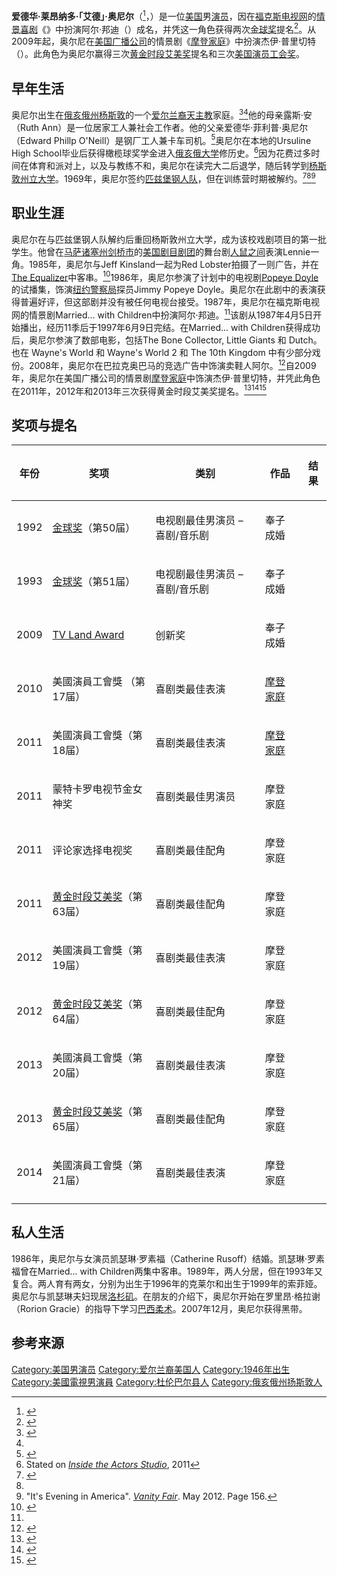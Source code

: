 {{Infobox person
| image   = File:Ed O'Neill at 2015 PaleyFest.jpg|thumb|upright|
| caption = 奥尼尔出席[[摩登家庭|摩登家庭]]的活动
| birth_name  = {{lang|en|Edward Leonard O'Neill}}
| birth_date  = {{birth date and age|mf=yes|1946|4|12}}
| birth_place = {{USA-1912}}[[俄亥俄州|俄亥俄州]][[扬斯敦_(俄亥俄州)|杨斯敦]]
| spouse      = {{marriage|凯瑟琳·鲁索夫（{{lang|en|Catherine Rusoff}}）|1986}}
| children    = 2
| occupation  = 演员
| yearsactive = 1970至今
| known for = 《[[摩登家庭|摩登家庭]]》<br>《{{le|奉子成婚 (美剧)|Married... with Children|奉子成婚}}》
}}

'''爱德华·莱昂纳多·「艾德」·奥尼尔'''（{{lang-en|Edward Leonard "Ed" O'Neill}}<ref>{{cite AV media | people = Ed O'Neill | title = Ed O'Neill Interview Part 1 of 3 - EMMYTVLEGENDS.ORG | medium = Interview | publisher = Archive of American Television | location=Beverly Hills, CA | date = April 3, 2013 | url = http://www.emmytvlegends.org/interviews/people/ed-oneill }}</ref>，{{bd|1946年|4月12日|}}）是一位[[美国|美国]]男[[演员|演员]]，因在[[福克斯电视网|福克斯电视网]]的[[情景喜剧|情景喜剧]]《{{le|奉子成婚 (美剧)|Married... with Children|奉子成婚}}》中扮演阿尔·邦迪（{{lang|en|Al Bundy}}）成名，并凭这一角色获得两次[[金球奖|金球奖]]提名<ref name="time">{{cite web | url=http://www.time.com/time/specials/packages/article/0,28804,2093469_2093468_2093467,00.html | title=Ed O'Neill: From Al Bundy to Jay Pritchett | publisher=[[Time_Magazine|Time Magazine]] | work=Top 10 TV Character Chameleons | date=September 16, 2011 | accessdate=March 16, 2012 | author=Romero, Frances}}</ref>。从2009年起，奥尔尼在[[美国广播公司|美国广播公司]]的情景剧《[[摩登家庭|摩登家庭]]》中扮演杰伊·普里切特（{{lang|en|Jay Pritchett}}）。此角色为奥尼尔赢得三次[[黄金时段艾美奖|黄金时段艾美奖]]提名和三次[[美国演员工会奖|美国演员工会奖]]。

==早年生活==
奥尼尔出生在[[俄亥俄州|俄亥俄州]][[扬斯敦_(俄亥俄州)|杨斯敦]]的一个[[爱尔兰裔美国人|爱尔兰裔]][[天主教|天主教]]家庭。<ref name="irish-in-y-town">{{cite book| last = Pallante| first = Sally|author2=Scotty Hanahan |author3=Jim Dunn |author4=Paul Miller |author5=Martin Pallante |author6=Terry Dunn | title = Irish in Youngstown and the Greater Mahoning Valley| year = 2004| publisher = [[Arcadia_Publishing|Arcadia Publishing]]| location = [[Charleston,_South_Carolina|Charleston, South Carolina]] | isbn=0738532185 | pages = 105 | url=http://books.google.com/books?id=OKdVjSR9CawC | accessdate=October 7, 2007}}</ref><ref name="TV Guide"/>他的母亲露斯·安（Ruth Ann）是一位居家工人兼社会工作者。他的父亲爱德华·菲利普·奥尼尔（Edward Phillp O'Neill）是钢厂工人兼卡车司机。<ref name=Biography.com>{{cite web|title=Ed O'Neill - Biography|url=http://www.biography.com/people/ed-oneill-575134|work=Biography.com|publisher=A&E Television Networks|accessdate=January 21, 2011}}</ref>奥尼尔在本地的Ursuline High School毕业后获得橄榄球奖学金进入[[俄亥俄大学|俄亥俄大学]]修历史。<ref name=tca>Stated on ''[[Inside_the_Actors_Studio|Inside the Actors Studio]]'', 2011</ref>因为花费过多时间在体育和派对上，以及与教练不和，奥尼尔在读完大二后退学，随后转学到[[杨斯敦州立大学|杨斯敦州立大学]]。1969年，奥尼尔签约[[匹兹堡钢人队|匹兹堡钢人队]]，但在训练营时期被解约。<ref name="TV Guide">{{cite web|title=Ed O'Neill: Biography|url=http://www.tvguide.com/celebrities/ed-oneill/bio/148365|publisher=TV Guide|accessdate=January 21, 2011|archive-date=2017-09-19|archive-url=https://web.archive.org/web/20170919052733/http://www.tvguide.com/celebrities/ed-oneill/bio/148365/|dead-url=no}}</ref><ref name=Biography.com /><ref name=VanityFair>"It's Evening in America". ''[[Vanity_Fair_(magazine)|Vanity Fair]]''. May 2012. Page 156.</ref>

==职业生涯==
奥尼尔在与匹兹堡钢人队解约后重回杨斯敦州立大学，成为该校戏剧项目的第一批学生。他曾在[[马萨诸塞州|马萨诸塞州]][[剑桥_(马萨诸塞州)|剑桥市]]的[[美国剧目剧团|美国剧目剧团]]的舞台剧[[人鼠之间|人鼠之间]]表演Lennie一角。1985年，奥尼尔与Jeff Kinsland一起为Red Lobster拍摄了一则广告，并在[[The_Equalizer|The Equalizer]]中客串。<ref name=Lobster>{{cite web|title=Red Lobster Commercial with Ed O'Neil|url=http://www.youtube.com/watch?v=pJpNoSOh2No|accessdate=16 December 2013}}</ref>1986年，奥尼尔参演了计划中的电视剧[[Popeye_Doyle|Popeye Doyle]]的试播集，饰演[[纽约警察局|纽约警察局]]探员Jimmy Popeye Doyle。奥尼尔在此剧中的表演获得普遍好评，但这部剧并没有被任何电视台接受。1987年，奥尼尔在福克斯电视网的情景剧Married... with Children中扮演阿尔·邦迪。<ref name=Biography.com />该剧从1987年4月5日开始播出，经历11季后于1997年6月9日完结。在Married... with Children获得成功后，奥尼尔参演了数部电影，包括The Bone Collector, Little Giants 和 Dutch。也在 Wayne's World 和 Wayne's World 2 和 The 10th Kingdom 中有少部分戏份。2008年，奥尼尔在巴拉克奥巴马的竞选广告中饰演卖鞋人阿尔。<ref>{{youtube|99HzP6BQm5Y|Al the Shoesalesman Gets a Tax Cut}}</ref>自2009年，奥尼尔在美国广播公司的情景剧[[摩登家庭|摩登家庭]]中饰演杰伊·普里切特，并凭此角色在2011年，2012年和2013年三次获得黄金时段艾美奖提名。<ref name="emmys">{{cite web | url=http://www.emmys.com/celebrities/ed-oneill | title=Ed O'Neill | publisher=[[Emmys.com|Emmys.com]] | accessdate=March 15, 2012 | archive-date=2013-05-15 | archive-url=https://web.archive.org/web/20130515040825/http://www.emmys.com/celebrities/ed-oneill | dead-url=no }}</ref><ref name="reut">{{cite web | url=http://www.reuters.com/article/2011/07/14/us-emmys-snubs-idUSTRE76D4RS20110714 | title=Snubs, surprises and favorites for Emmy gold | publisher=[[Reuters|Reuters]] | date=July 14, 2011 | accessdate=March 15, 2012 | author=Pond, Steve | archive-date=2015-11-05 | archive-url=https://web.archive.org/web/20151105131100/http://www.reuters.com/article/2011/07/14/us-emmys-snubs-idUSTRE76D4RS20110714 | dead-url=no }}</ref><ref name="lat">{{cite web | url=http://latimesblogs.latimes.com/awards/2011/09/finally-emmy-redemption-for-ed-oneill.html | title=Finally, Emmy jackpot for Ed O'Neill? | publisher=[[Los_Angeles_Times|Los Angeles Times]] | date=September 14, 2011 | accessdate=March 15, 2012 | author=O'Neil, Tom | archive-date=2016-08-17 | archive-url=https://web.archive.org/web/20160817093323/http://latimesblogs.latimes.com/awards/2011/09/finally-emmy-redemption-for-ed-oneill.html | dead-url=no }}</ref>

==奖项与提名==
{| class="wikitable sortable"
|-
! 年份
! 奖项
! 类别
! 作品
! 结果
|-
|1992
|[[金球奖|金球奖]]（第50届）
|电视剧最佳男演员 – 喜剧/音乐剧
|奉子成婚
|{{nom}}
|-
|1993
|[[金球奖|金球奖]]（第51届）
|电视剧最佳男演员 – 喜剧/音乐剧
|奉子成婚
|{{nom}}
|-
|2009
|[[TV_Land_Award|TV Land Award]]
|创新奖
|奉子成婚
|{{won}}
|-
|2010
|美國演員工會獎 （第17届）
|喜剧类最佳表演
|[[摩登家庭|摩登家庭]]
|{{nom}}

|-
|2011
|美國演員工會獎（第18届）
|喜剧类最佳表演
|[[摩登家庭|摩登家庭]]
|{{nom}}
|-
|2011
|蒙特卡罗电视节金女神奖
|喜剧类最佳男演员
|摩登家庭
|{{nom}}
|-
|2011
|评论家选择电视奖
|喜剧类最佳配角
|摩登家庭
|{{nom}}
|-
|2011
|[[黄金时段艾美奖|黄金时段艾美奖]]（第63届）
|喜剧类最佳配角
|摩登家庭
|{{nom}}
|-
|2012
|美國演員工會獎（第19届）
|喜剧类最佳表演
|摩登家庭
|{{nom}}
|-
|2012
|[[黄金时段艾美奖|黄金时段艾美奖]]（第64届）
|喜剧类最佳配角
|摩登家庭
|{{nom}}
|-
|2013
|美國演員工會獎（第20届）
|喜剧类最佳表演
|摩登家庭
|{{nom}}
|-
|2013
|[[黄金时段艾美奖|黄金时段艾美奖]]（第65届）
|喜剧类最佳配角
|摩登家庭
|{{nom}}
|-
|2014
|美國演員工會獎（第21届）
|喜剧类最佳表演
|摩登家庭
|{{nom}}
|-

|}

==私人生活==
1986年，奥尼尔与女演员凯瑟琳·罗素福（Catherine Rusoff）结婚。凯瑟琳·罗素福曾在Married... with Children两集中客串。1989年，两人分居，但在1993年又复合。两人育有两女，分别为出生于1996年的克莱尔和出生于1999年的索菲娅。奥尼尔与凯瑟琳夫妇现居[[洛杉矶|洛杉矶]]。在朋友的介绍下，奥尼尔开始在罗里昂·格拉谢（Rorion Gracie）的指导下学习[[巴西柔术|巴西柔术]]。2007年12月，奥尼尔获得黑带。

==参考来源==
{{reflist}}

{{Authority control}}

{{DEFAULTSORT: O'Neil, Ed}}
[[Category:美国男演员|Category:美国男演员]]
[[Category:爱尔兰裔美国人|Category:爱尔兰裔美国人]]
[[Category:1946年出生|Category:1946年出生]]
[[Category:美國電視男演員|Category:美國電視男演員]]
[[Category:杜伦巴尔县人|Category:杜伦巴尔县人]]
[[Category:俄亥俄州扬斯敦人|Category:俄亥俄州扬斯敦人]]